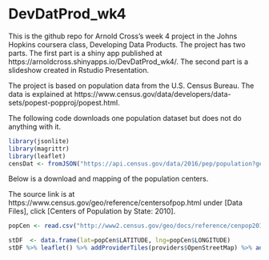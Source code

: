 # DevDatProd_wk4

This is the github repo for Arnold Cross's week 4 project in the Johns Hopkins coursera class, Developing Data Products.  The project has two parts.  The first part is a shiny app published at https://arnoldcross.shinyapps.io/DevDatProd_wk4/.  The second part is a slideshow created in Rstudio Presentation.

The project is based on population data from the U.S. Census Bureau.  The data is explained at https://www.census.gov/data/developers/data-sets/popest-popproj/popest.html.

The following code downloads one population dataset but does not do anything with it.

```{r}
library(jsonlite)
library(magrittr)
library(leaflet)
censDat <- fromJSON("https://api.census.gov/data/2016/pep/population?get=POP,DATE,DATE_DESC&for=state:*")
```

Below is a download and mapping of the population centers.

The source link is at https://www.census.gov/geo/reference/centersofpop.html under [Data Files], click [Centers of Population by State:  2010].

```{r}
popCen <- read.csv("http://www2.census.gov/geo/docs/reference/cenpop2010/CenPop2010_Mean_ST.txt", stringsAsFactors=F)

stDF  <- data.frame(lat=popCen$LATITUDE, lng=popCen$LONGITUDE)
stDF %>% leaflet() %>% addProviderTiles(providers$OpenStreetMap) %>% addCircleMarkers()
```